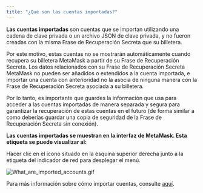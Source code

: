 ```yaml
---
title: "¿Qué son las cuentas importadas?"
---
```


**Las cuentas importadas** son cuentas que se importan utilizando una cadena de clave privada o un archivo JSON de clave privada, y no fueron creadas con la misma Frase de Recuperación Secreta que su billetera.

Por este motivo, estas cuentas no se mostrarán automáticamente cuando recupera su billetera MetaMask a partir de su Frase de Recuperación Secreta. Los datos relacionados con su Frase de Recuperación Secreta MetaMask no pueden ser añadidos o extendidos a la cuenta importada, e importar una cuenta con anterioridad no la asocia de ninguna manera con la Frase de Recuperación Secreta asociada a su billetera.

Por lo tanto, es importante que guardes la información que usa para acceder a las cuentas importadas de manera separada y segura para garantizar la recuperación de estas cuentas en el futuro (de forma similar a como deberías guardar una copia de seguridad de la Frase de Recuperación Secreta sin conexión).

**Las cuentas importadas se muestran en la interfaz de MetaMask. Esta etiqueta se puede visualizar al:**

Hacer clic en el icono situado en la esquina superior derecha junto a la etiqueta del indicador de red para desplegar el menú.

<div class="center-container">
  <div class="img-medium">
    <img
      src={
        require("../../../../../../img/i18n/legacy/What_are_imported_accounts.gif")
          .default
      }
      alt="What_are_imported_accounts.gif"
    />
  </div>
</div>

Para más información sobre cómo importar cuentas, consulte [aquí](/managing-my-wallet/accounts-and-addresses/how-to-import-an-account).
